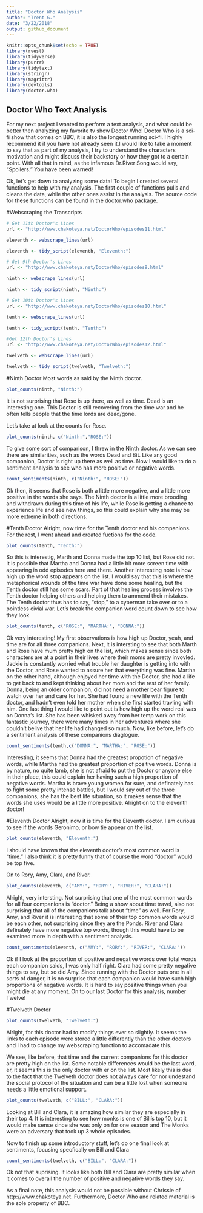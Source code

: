 ```yaml
---
title: "Doctor Who Analysis"
author: "Trent G."
date: "3/22/2018"
output: github_document
---
```


```r
knitr::opts_chunk$set(echo = TRUE)
library(rvest)
library(tidyverse)
library(purrr)
library(tidytext)
library(stringr)
library(magrittr)
library(devtools)
library(doctor.who)
```

## Doctor Who Text Analysis 

For my next project I wanted to perform a text analysis, and what could be better then analyzing my favorite tv show Doctor Who! Doctor Who is a sci-fi show that comes on BBC, it is also the longest running sci-fi. I highly recommend it if you have not already seen it.I would like to take a moment to say that as part of my analysis, I try to understand the characters motivation and might discuss their backstory or how they got to a certain point. With all that in mind, as the infamous Dr.River Song would say, "Spoilers." You have been warned!  

Ok, let's get down to analyzing some data! To begin I created several functions to help with my analysis. The first couple of functions pulls and cleans the data, while the other ones assist in the analysis. The source code for these functions can be found in the doctor.who package. 

#Webscraping the Transcripts 
```r

# Get 11th Doctor's Lines
url <- "http://www.chakoteya.net/DoctorWho/episodes11.html"

eleventh <- webscrape_lines(url)

eleventh <- tidy_script(eleventh, "Eleventh:")

# Get 9th Doctor's Lines
url <- "http://www.chakoteya.net/DoctorWho/episodes9.html"

ninth <- webscrape_lines(url)

ninth <- tidy_script(ninth, "Ninth:")

# Get 10th Doctor's Lines
url <- "http://www.chakoteya.net/DoctorWho/episodes10.html"

tenth <- webscrape_lines(url)

tenth <- tidy_script(tenth, "Tenth:")

#Get 12th Doctor's Lines 
url <- "http://www.chakoteya.net/DoctorWho/episodes12.html"

twelveth <- webscrape_lines(url)

twelveth <- tidy_script(twelveth, "Twelveth:")
```

#Ninth Doctor
Most words as said by the Ninth doctor.
```r
plot_counts(ninth, "Ninth:")
```

It is not surprising that Rose is up there, as well as time. Dead is an interesting one. This Doctor is still recovering from the time war and he often tells people that the time lords are dead/gone.

Let's take at look at the counts for Rose. 

```r
plot_counts(ninth, c("Ninth:","ROSE:"))
```

To give some sort of comparison, I threw in the Ninth doctor. As we can see there are similarities, such as the words Dead and Bit. Like any good companion, Doctor is right up there as well as time. Now I would like to do a sentiment analysis to see who has more positive or negative words. 

```r
count_sentiments(ninth, c("Ninth:", "ROSE:"))
```

Ok then, it seems that Rose is both a little more negative, and a little more positive in the words she says. The Ninth doctor is a little more brooding and withdrawn during this time of his life, while Rose is getting a chance to experience life and see new things, so this could explain why she may be more extreme in both directions. 

#Tenth Doctor
Alright, now time for the Tenth doctor and his companions. For the rest, I went ahead and created fuctions for the code. 
```r
plot_counts(tenth, "Tenth:")
```

So this is interestig, Marth and Donna made the top 10 list, but Rose did not. It is possible that Martha and Donna had a little bit more screen time with appearing in odd episodes here and there. Another interesting note is how high up the word stop appears on the list. I would say that this is where the metaphorical wounds of the time war have done some healing, but the Tenth doctor still has some scars. Part of that healing process involves the Tenth doctor helping others and helping them to ammend their mistakes. The Tenth doctor thus has to say, "stop," to a cyberman take over or to a pointless civial war. Let's break the companion word count down to see how they look

```r
plot_counts(tenth, c("ROSE:", "MARTHA:", "DONNA:"))
```

Ok very interesting! My first observations is how high up Doctor, yeah, and time are for all three companions. Next, it is intersting to see that both Marth and Rose have mum pretty high on the list, which makes sense since both characters are at a point in their lives where their moms are pretty invovled. Jackie is constantly worried what trouble her daughter is getting into with the Doctor, and Rose wanted to assure her that everything was fine. Martha on the other hand, although enjoyed her time with the Doctor, she had a life to get back to and kept thinking about her mom and the rest of her family. Donna, being an older companion, did not need a mother bear figure to watch over her and care for her. She had found a new life with the Tenth doctor, and hadn't even told her mother when she first started travling with him. One last thing I would like to point out is how high up the word real was on Donna's list. She has been whisked away from her temp work on this fantastic journey, there were many times in her adventures where she couldn't belive that her life had changed so much. Now, like before, let's do a sentiment analysis of these companions diaglogue.

```r
count_sentiments(tenth,c("DONNA:", "MARTHA:", "ROSE:"))
```

Interesting, it seems that Donna had the greatest propotion of negative words, while Martha had the greatest proportion of positive words. Donna is by nature, no quite lamb, she is not afraid to put the Doctor or anyone else in their place, this could explain her having such a high proportion of negative words. Martha is brave young women for sure, and definately has to fight some pretty intense battles, but I would say out of the three companions, she has the best life situation, so it makes sense that the words she uses would be a little more positive. Alright on to the eleventh doctor!

#Eleventh Doctor
Alright, now it is time for the Eleventh doctor. I am curious to see if the words Geronimo, or bow tie appear on the list. 
```r
plot_counts(eleventh, "Eleventh:")
```
I should have known that the eleventh doctor's most common word is "time." I also think it is pretty funny that of course the word "doctor" would be top five. 

On to Rory, Amy, Clara, and River.

```r
plot_counts(eleventh, c("AMY:", "RORY:", "RIVER:", "CLARA:"))
```
Alright, very intersting. Not surprising that one of the most common words for all four companions is "doctor." Being a show about time travel, also not surprising that all of the companions talk about "time" as well. For Rory, Amy, and River it is interesting that some of their top common words would be each other, not surprising since they are the Ponds. River and Clara definately have more negative top words, though this would have to be examined more in depth with a sentiment analysis. 

```r
count_sentiments(eleventh, c("AMY:", "RORY:", "RIVER:", "CLARA:"))
```
Ok if I look at the proportion of positive and negative words over total words each companion saids, I was only half right. Clara had some pretty negative things to say, but so did Amy. Since running with the Doctor puts one in all sorts of danger, it is no surprise that each companion would have such high proportions of negative words. It is hard to say positive things when you might die at any moment. On to our last Doctor for this analysis, number Twelve!

#Twelveth Doctor
```r
plot_counts(twelveth, "Twelveth:")
```

Alright, for this doctor had to modify things ever so slightly. It seems the links to each episode were stored a little differently than the other doctors and I had to change my webscraping function to accomadate this. 

We see, like before, that time and the current companions for this doctor are pretty high on the list. Some notable differences would be the last word, er, it seems this is the only doctor with er on the list. Most likely this is due to the fact that the Twelveth doctor does not always care for nor undestand the social protocol of the situation and can be a little lost when someone needs a little emotional support. 

```r
plot_counts(twelveth, c("BILL:", "CLARA:"))
```
Looking at Bill and Clara, it is amazing how similar they are especially in their top 4. It is interesting to see how monks is one of Bill's top 10, but it would make sense since she was only on for one season and The Monks were an adversary that took up 3 whole episodes. 

Now to finish up some introductory stuff, let's do one final look at sentiments, focusing specfically on Bill and Clara
```r
count_sentiments(twelveth, c("BILL:", "CLARA:"))
```


Ok not that suprising. It looks like both Bill and Clara are pretty similar when it comes to overall the number of positive and negative words they say. 

As a final note, this analysis would not be possible without Chrissie of http://www.chakoteya.net. Furthermore, Doctor Who and related material is the sole property of BBC. 


